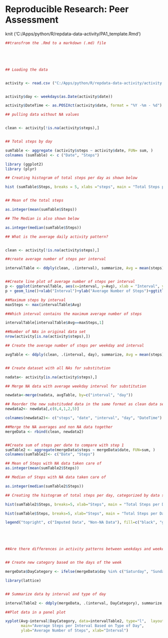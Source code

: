 Reproducible Research: Peer Assessment 
======================================
knit ('C:/Apps/python/R/repdata-data-activity/PA1_template.Rmd')


``` r
 
    
##transfrom the .Rmd to a markdown (.md) file





## Loading the data


activity <- read.csv ("C:/Apps/python/R/repdata-data-activity/activity.csv")


activity$day <- weekdays(as.Date(activity$date))

activity$DateTime <- as.POSIXct(activity$date, format = "%Y -%m - %d")

## pulling data without NA values 


clean <- activity[!is.na(activity$steps),]


## Total steps by day

sumTable <- aggregate (activity$steps ~ activity$date, FUN= sum, )
colnames (sumTable) <- c ("Date", "Steps")

library (ggplot2)
library (plyr)

## Creating histogram of total steps per day as shown below

hist (sumTable$Steps, breaks = 5, xlabs ="steps", main = "Total Steps per Day")


## Mean of the total steps

as.integer(mean(sumTable$Steps))

## The Median is also shown below

as.integer(median(sumTable$Steps))

## What is the average daily activity pattern?


clean <- activity[!is.na(activity$steps),]

##create average number of steps per interval

intervalTable <- ddply(clean, .(interval), summarize, Avg = mean(steps))


##Create line plot of average number of steps per interval
p <- ggplot(intervalTable, aes(x=interval, y=Avg), xlab = "Interval", ylab="Average Number of Steps")
p + geom_line()+xlab("Interval")+ylab("Average Number of Steps")+ggtitle("Average Number of Steps per Interval")

##Maximum steps by interval
maxSteps <- max(intervalTable$Avg)

##Which interval contains the maximum average number of steps

intervalTable[intervalTable$Avg==maxSteps,1]

##Number of NAs in original data set
nrow(activity[is.na(activity$steps),])

## Create the average number of steps per weekday and interval

avgTable <- ddply(clean, .(interval, day), summarize, Avg = mean(steps))


## Create dataset with all NAs for substitution

nadata<- activity[is.na(activity$steps),]

## Merge NA data with average weekday interval for substitution

newdata<-merge(nadata, avgTable, by=c("interval", "day"))

## Reorder the new substituded data in the same format as clean data set
newdata2<- newdata[,c(6,4,1,2,5)]

colnames(newdata2)<- c("steps", "date", "interval", "day", "DateTime")

##Merge the NA averages and non NA data together
mergeData <- rbind(clean, newdata2)


##Create sum of steps per date to compare with step 1
sumTable2 <- aggregate(mergeData$steps ~ mergeData$date, FUN=sum, )
colnames(sumTable2)<- c("Date", "Steps")

## Mean of Steps with NA data taken care of
as.integer(mean(sumTable2$Steps))

## Median of Steps with NA data taken care of

as.integer(median(sumTable2$Steps))

## Creating the histogram of total steps per day, categorized by data set to show impact

hist(sumTable2$Steps, breaks=5, xlab="Steps", main = "Total Steps per Day with NAs Fixed", col="Black")

hist(sumTable$Steps, breaks=5, xlab="Steps", main = "Total Steps per Day with NAs Fixed", col="Grey", add=T)

legend("topright", c("Imputed Data", "Non-NA Data"), fill=c("black", "grey") )





##Are there differences in activity patterns between weekdays and weekends?


## Create new category based on the days of the week

mergeData$DayCategory <- ifelse(mergeData$day %in% c("Saturday", "Sunday"), "Weekend", "Weekday")

library(lattice) 


## Summarize data by interval and type of day

intervalTable2 <- ddply(mergeData, .(interval, DayCategory), summarize, Avg = mean(steps))

##Plot data in a panel plot

xyplot(Avg~interval|DayCategory, data=intervalTable2, type="l",  layout = c(1,2),
       main="Average Steps per Interval Based on Type of Day", 
       ylab="Average Number of Steps", xlab="Interval")


```